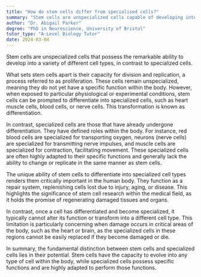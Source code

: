 ```yaml
---
title: "How do stem cells differ from specialised cells?"
summary: "Stem cells are unspecialized cells capable of developing into various specialized cell types, distinguishing them from already specialized cells."
author: "Dr. Abigail Parker"
degree: "PhD in Neuroscience, University of Bristol"
tutor_type: "A-Level Biology Tutor"
date: 2024-03-04
---
```


Stem cells are unspecialized cells that possess the remarkable ability to develop into a variety of different cell types, in contrast to specialized cells.

What sets stem cells apart is their capacity for division and replication, a process referred to as proliferation. These cells remain unspecialized, meaning they do not yet have a specific function within the body. However, when exposed to particular physiological or experimental conditions, stem cells can be prompted to differentiate into specialized cells, such as heart muscle cells, blood cells, or nerve cells. This transformation is known as differentiation.

In contrast, specialized cells are those that have already undergone differentiation. They have defined roles within the body. For instance, red blood cells are specialized for transporting oxygen, neurons (nerve cells) are specialized for transmitting nerve impulses, and muscle cells are specialized for contraction, facilitating movement. These specialized cells are often highly adapted to their specific functions and generally lack the ability to change or replicate in the same manner as stem cells.

The unique ability of stem cells to differentiate into specialized cell types renders them critically important in the human body. They function as a repair system, replenishing cells lost due to injury, aging, or disease. This highlights the significance of stem cell research within the medical field, as it holds the promise of regenerating damaged tissues and organs.

In contrast, once a cell has differentiated and become specialized, it typically cannot alter its function or transform into a different cell type. This limitation is particularly concerning when damage occurs in critical areas of the body, such as the heart or brain, as the specialized cells in these regions cannot be easily replaced if they become damaged or die.

In summary, the fundamental distinction between stem cells and specialized cells lies in their potential. Stem cells have the capacity to evolve into any type of cell within the body, while specialized cells possess specific functions and are highly adapted to perform those functions.
    